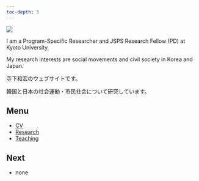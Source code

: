 ```yaml
---
toc-depth: 5
---
```


![](pic/IMG_0614.png){fig-align="center"}

I am a Program-Specific Researcher and JSPS Research Fellow (PD) at Kyoto University.

My research interests are social movements and civil society in Korea and Japan.

寺下和宏のウェブサイトです。

韓国と日本の社会運動・市民社会について研究しています。

::: callout-note
## Menu

-   [CV](cv/index.qmd)
-   [Research](research/index.qmd)
-   [Teaching](teaching/index.qmd)
:::

::: callout-note
## Next

- none


:::
